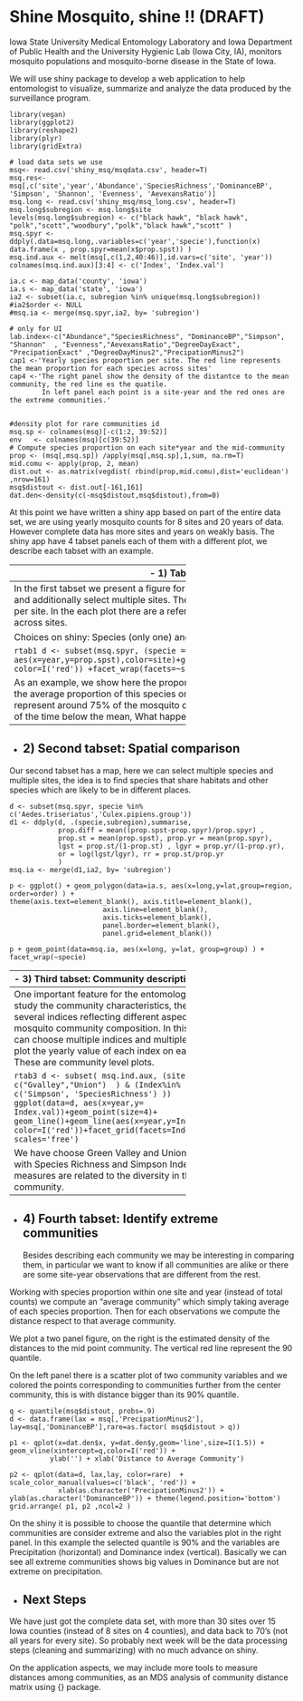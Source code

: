Shine Mosquito, shine !! (DRAFT)
========================================================

Iowa State University Medical Entomology Laboratory and Iowa Department of Public Health and the University Hygienic Lab (Iowa City, IA), monitors mosquito populations and mosquito-borne disease in the State of Iowa. 

We will use shiny package to develop a web application to help entomologist to visualize, summarize and analyze the data produced by the surveillance program.

```rpack
library(vegan)
library(ggplot2)
library(reshape2)
library(plyr)
library(gridExtra)
```

```rdata
# load data sets we use
msq<- read.csv('shiny_msq/msqdata.csv', header=T)
msq.res<-msq[,c('site','year','Abundance','SpeciesRichness','DominanceBP', 'Simpson', 'Shannon', 'Evenness', 'AevexansRatio')]
msq.long <- read.csv('shiny_msq/msq_long.csv', header=T)
msq.long$subregion <- msq.long$site
levels(msq.long$subregion) <- c("black hawk", "black hawk", "polk","scott","woodbury","polk","black hawk","scott" )
msq.spyr <- ddply(.data=msq.long,.variables=c('year','specie'),function(x) data.frame(x , prop.spyr=mean(x$prop.spst)) )
msq.ind.aux <- melt(msq[,c(1,2,40:46)],id.vars=c('site', 'year'))
colnames(msq.ind.aux)[3:4] <- c('Index', 'Index.val')

ia.c <- map_data('county', 'iowa')
ia.s <- map_data('state', 'iowa')
ia2 <- subset(ia.c, subregion %in% unique(msq.long$subregion))
#ia2$order <- NULL
#msq.ia <- merge(msq.spyr,ia2, by= 'subregion')

# only for UI
lab.index<-c("Abundance","SpeciesRichness", "DominanceBP","Simpson",  "Shannon"  , "Evenness","AevexansRatio","DegreeDayExact",
"PrecipationExact" ,"DegreeDayMinus2","PrecipationMinus2")
cap1 <-'Yearly species proportion per site. The red line represents the mean proportion for each species across sites'
cap4 <-'The right panel show the density of the distantce to the mean community, the red line es the quatile.
        In left panel each point is a site-year and the red ones are the extreme communities.'


#density plot for rare communities id
msq.sp <- colnames(msq)[-c(1:2, 39:52)]
env   <- colnames(msq)[c(39:52)]
# Compute species proportion on each site*year and the mid-community
prop <- (msq[,msq.sp]) /apply(msq[,msq.sp],1,sum, na.rm=T)
mid.comu <- apply(prop, 2, mean)
dist.out <- as.matrix(vegdist( rbind(prop,mid.comu),dist='euclidean') ,nrow=161) 
msq$distout <- dist.out[-161,161]
dat.den<-density(c(-msq$distout,msq$distout),from=0)
```

At this point we have written a shiny app based on part of the entire data set, we are using yearly mosquito counts for  8 sites and 20 years of data. However complete data has more sites and years on weakly basis. The shiny app have 4 tabset panels each of them with a different plot, we describe each tabset with an example. 

--------------------------------------------
- 1) Tabset 1: Individual species description
--------------------------------------------
In the first tabset we present a figure for individual species. In this figure we can select only 1 species at time, and additionally select multiple sites. The information presented in this plot is yearly species proportion  facet per site. In the each plot there are a reference line that represents the mean proportion for each species across sites. 

Choices on shiny: Species (only one) and Sites. 

```rtab1
d <- subset(msq.spyr, (specie == 'Aedes.vexans') & (site == 'Gvalley') )
ggplot(data=d, aes(x=year,y=prop.spst),color=site)+geom_point(size=4)+geom_line()+geom_line(aes(x=year,y=prop.spyr), color=I('red')) +facet_wrap(facets=~site, scales='free')
```

As an example, we show here the proportion of Aedes.Vexan on Green Valley over time, the red line represent the average proportion of this species on each year. So on average across all years and sites, this species represent around 75% of the mosquito counts. However on Green Valley the Aedes.Vexan proportion is most of the time below the mean, What happen in Green Valley ? The Vexans don't like it anymore !!!! 

--------------------------------------------
- 2) Second tabset: Spatial comparison 
--------------------------------------------

Our second tabset has a map, here we can select multiple species and multiple sites, the idea is to find species that share habitats and other species which are likely to be in different places. 

```rtab2
d <- subset(msq.spyr, specie %in% c('Aedes.triseriatus','Culex.pipiens.group'))
d1 <- ddply(d, .(specie,subregion),summarise, 
            prop.diff = mean((prop.spst-prop.spyr)/prop.spyr) ,
            prop.st = mean(prop.spst), prop.yr = mean(prop.spyr),
            lgst = prop.st/(1-prop.st) , lgyr = prop.yr/(1-prop.yr),
            or = log(lgst/lgyr), rr = prop.st/prop.yr
            )
msq.ia <- merge(d1,ia2, by= 'subregion')

p <- ggplot() + geom_polygon(data=ia.s, aes(x=long,y=lat,group=region, order=order) ) +
theme(axis.text=element_blank(), axis.title=element_blank(),
                       axis.line=element_blank(),
                       axis.ticks=element_blank(),
                       panel.border=element_blank(),
                       panel.grid=element_blank())
 
p + geom_point(data=msq.ia, aes(x=long, y=lat, group=group) ) + facet_wrap(~specie) 
```

--------------------------------------------
- 3) Third tabset: Community description
--------------------------------------------
One important feature for the entomologist is to study the community characteristics, they are several indices reflecting different aspects of the mosquito community composition. In this plot we can choose multiple indices and multiple sites to plot the yearly value of each index on each site. These are community level plots.

```rtab3
d <- subset( msq.ind.aux, (site %in% c("Gvalley","Union")  ) & (Index%in% c('Simpson', 'SpeciesRichness') ))
 ggplot(data=d, aes(x=year,y= Index.val))+geom_point(size=4)+
             geom_line()+geom_line(aes(x=year,y=Index.val), color=I('red'))+facet_grid(facets=Index~site, scales='free')
```

We have choose Green Valley and Union stations with Species Richness and Simpson Index. Both measures are related to the diversity in the community. 

--------------------------------------------
- 4) Fourth tabset: Identify extreme communities
--------------------------------------------
Besides describing each community we may be interesting in comparing them, in particular we want to know if all communities are alike or there are some site-year observations that are different from the rest. 

Working with species proportion within one site and year (instead of total counts) we compute an "average community" which simply taking average of each species proportion. 
Then for each observations we compute the distance respect to that average community. 

We plot a two panel figure, on the right is the estimated density of the distances to the mid point community. The vertical red line represent the 90 quantile. 

On the left panel there is a scatter plot of two community variables and we colored the points corresponding to communities further from the center community, this is with distance bigger than its 90% quantile. 

```rtab4
q <- quantile(msq$distout, probs=.9) 
d <- data.frame(lax = msq[,'PrecipationMinus2'], lay=msq[,'DominanceBP'],rare=as.factor( msq$distout > q)) 

p1 <- qplot(x=dat.den$x, y=dat.den$y,geom='line',size=I(1.5)) + geom_vline(xintercept=q,color=I('red')) +
          ylab('') + xlab('Distance to Average Community')

p2 <- qplot(data=d, lax,lay, color=rare)  + scale_color_manual(values=c('black', 'red')) +
            xlab(as.character('PrecipationMinus2')) + ylab(as.character('DominanceBP')) + theme(legend.position='bottom')
grid.arrange( p1, p2 ,ncol=2 )                                                                                         
```

On the shiny it is possible to choose the quantile that determine which communities are consider extreme and also the variables plot in the right panel. In this example the selected quantile is 90% and the variables are Precipitation (horizontal) and Dominance index (vertical). Basically we can see all extreme communities shows big values in Dominance but are not extreme on precipitation. 

- Next Steps
------------

We have just got the complete data set, with more than 30 sites over 15 Iowa counties (instead of 8 sites on 4 counties), and data back to 70's (not all years for every site). So probably next week will be the data processing steps (cleaning and summarizing) with no much advance on shiny. 

On the application aspects, we may include more tools to measure distances among communities, as an MDS analysis of community distance matrix using {\tt vegan} package.


